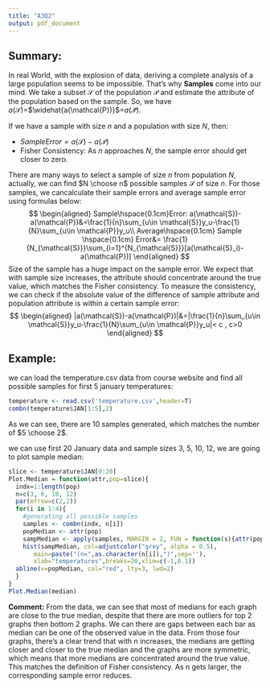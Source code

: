 ```yaml
---
title: "A3Q2"
output: pdf_document
---
```


## Summary: 

In real World, with the explosion of data, deriving a complete analysis of a large population seems to be impossible. That's why **Samples** come into our mind. We take a subset $\mathcal{S}$ of the population $\mathcal{P}$ and estimate the attribute of the population based on the sample. So, we have $a(\mathcal{S})$=$\widehat{a(\mathcal{P})}$=$a(\mathcal{\hat{P}})$.

If we have a sample with size $n$ and a population with size $N$, then:

* $Sample Error = a(\mathcal{S})-a(\mathcal{P})$
* Fisher Consistency: As $n$ approaches $N$, the sample error should get closer to zero.

There are many ways to select a sample of size $n$ from population $N$, actually, we can find $N \choose n$ possible samples $\mathcal{S}$ of size $n$. For those samples, we cancalculate their sample errors and average sample error using formulas below:
$$
\begin{aligned}
Sample\hspace{0.1cm}Error: a(\mathcal{S})-a(\mathcal{P})&=\frac{1}{n}\sum_{u\in \mathcal{S}}y_u-\frac{1}{N}\sum_{u\in \mathcal{P}}y_u\\
Average\hspace{0.1cm} Sample \hspace{0.1cm} Error&= \frac{1}{N_{\mathcal{S}}}\sum_{i=1}^{N_{\mathcal{S}}}[a(\mathcal{S}_i)-a(\mathcal{P})]
\end{aligned}
$$
Size of the sample has a huge impact on the sample error. We expect that with sample size increases, the attribute should concentrate around the true value, which matches the Fisher consistency. To measure the consistency, we can check if the absolute value of the difference of sample attribute and population attribute is within a certain sample error:
$$
\begin{aligned}
|a(\mathcal{S})-a(\mathcal{P})|&=|\frac{1}{n}\sum_{u\in \mathcal{S}}y_u-\frac{1}{N}\sum_{u\in \mathcal{P}}y_u|< c , c>0
\end{aligned}
$$

## Example: 

we can load the temperature.csv data from course website and find all possible samples for first 5 january temperatures:

```r
temperature <- read.csv('temperature.csv',header=T)
combn(temperature$JAN[1:5],2)
```

As we can see, there are 10 samples generated, which matches the number of $5 \choose 2$.\




we can use first 20 January data and sample sizes 3, 5, 10, 12, we are going to plot sample median:

```r
slice <- temperature$JAN[0:20]
Plot.Median = function(attr,pop=slice){
  indx=1:length(pop)
  n=c(3, 6, 10, 12)
  par(mfrow=c(2,2))
  for(i in 1:4){
    #generating all possible samples
    samples <- combn(indx, n[i])
    popMedian <- attr(pop)
    sampMedian <- apply(samples, MARGIN = 2, FUN = function(s){attr(pop[s])})
    hist(sampMedian, col=adjustcolor("grey", alpha = 0.5),
       main=paste("(n=",as.character(n[i]),")",sep=''),
       xlab="temperatures",breaks=20,xlim=c(-1,0.1))
  abline(v=popMedian, col="red", lty=3, lwd=2)
  }
} 
Plot.Median(median)
```

**Comment:** From the data, we can see that most of medians for each graph are close to the true median, despite that there are more outliers for top 2 graphs then bottom 2 graphs. We can there are gaps between each bar as median can be one of the observed value in the data. From those four graphs, there's a clear trend that with n increases, the medians are getting closer and closer to the true median and the graphs are more symmetric, which means that more medians are concentrated around the true value. This matches the definition of Fisher consistency. As n gets larger, the corresponding sample error reduces. 